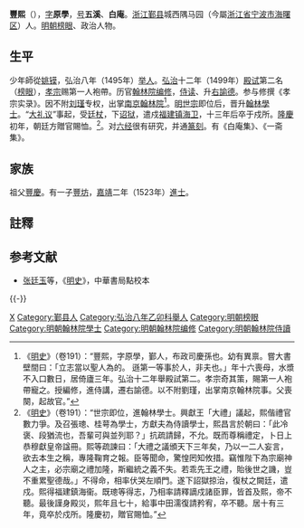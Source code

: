 {{明清人物信息框
| 姓名 = 豐熙
| 原名 =
| 圖片名稱= 
| 圖片大小 = 170px
| 圖片說明 = 
| 最高職務 = 翰林學士
| 國家 = 大明
| 籍貫 = [[浙江|浙江]][[鄞縣|鄞縣]]
| 族裔 = 漢族
| 字號 = 字原學，号五溪、白庵
| 諡號 = 
| 出生日期 = [[成化|成化]]四年（1468年）
| 出生地點 = [[浙江|浙江]][[鄞縣|鄞縣]]
| 逝世日期 = [[嘉靖|嘉靖]]十六年（1537年）
| 逝世地點 = [[福建|福建]]镇海卫
| 墓葬 = 
| 配偶 =
| 親屬 = （子）[[豐坊|豐坊]]
| 出身 = 
*成化二十三年（1487年）舉人
*[[弘治_(明朝)|弘治]]十二年（1499年）進士及第（榜眼）
| 經歷 = 
| 著作 =
*《白庵集》、《一斋集》
}}
'''豐熙'''（{{bd|1468年||1537年|catIdx=F豐}}），[[表字|字]]'''原學'''，[[号|号]]'''五溪'''、'''白庵'''。[[浙江|浙江]][[鄞县|鄞县]]城西隅马园（今屬[[浙江省|浙江省]][[宁波市|宁波市]][[海曙区|海曙区]]）人。[[明朝|明朝]][[榜眼|榜眼]]、政治人物。

==生平==
少年師從[[姚镆|姚镆]]，弘治八年（1495年）[[举人|举人]]。[[弘治_(明朝)|弘治]]十二年（1499年）[[殿试|殿试]]第二名（[[榜眼|榜眼]]），[[明孝宗|孝宗]]赐第一人袍帶。历官[[翰林院编修|翰林院编修]]，[[侍读|侍读]]、升[[右諭德|右諭德]]。参与修撰《孝宗实录》。因不附[[刘瑾|刘瑾]]专权，出掌[[南京|南京]][[翰林院|翰林院]]<ref>《[[明史|明史]]》（卷191）：“豐熙，字原學，鄞人，布政司慶孫也。幼有異禀。嘗大書壁間曰：「立志當以聖人為的。 遜第一等事於人，非夫也。」年十六喪母，水漿不入口數日，居倚廬三年。弘治十二年舉殿試第二。孝宗奇其策，賜第一人袍帶寵之。授編修，進侍講，遷右諭德。以不附劉瑾，出掌南京翰林院事。父喪闋，起故官。”</ref>。[[明世宗|明世宗]]即位后，晋升[[翰林學士|翰林學士]]。“[[大礼议|大礼议]]”事起，受[[廷杖|廷杖]]，下[[诏狱|诏狱]]，遣戍[[福建|福建]][[镇海卫|镇海卫]]，十三年后卒于戍所。[[隆庆_(明朝)|隆慶]]初年，朝廷方贈官賜恤。<ref>《[[明史|明史]]》（卷191）：“世宗即位，進翰林學士。興獻王「大禮」議起，熙偕禮官數力爭。及召張璁、桂萼為學士，方獻夫為侍讀學士，熙昌言於朝曰：「此冷褒、段猶流也，吾輩可與並列耶？」抗疏請歸，不允。既而尊稱禮定，卜日上恭穆獻皇帝諡冊。熙等疏諫曰：「大禮之議頒天下三年矣，乃以一二人妄言，欲去本生之稱，專隆鞠育之報。臣等聞命，驚惶罔知攸措。竊惟陛下為宗廟神人之主，必宗廟之禮加隆，斯繼統之義不失。若乖先王之禮，貽後世之譏，豈不重累聖德哉。」不得命，相率伏哭左順門。遂下詔獄掠治，復杖之闕廷，遣戍。熙得福建鎮海衞。既璁等得志，乃相率請釋謫戍諸臣罪，皆首及熙，帝不聽。最後謹身殿災，熙年且七十，給事中田濡復請矜宥，卒不聽。居十有三年，竟卒於戍所。隆慶初，贈官賜恤。”</ref>。对[[六经|六经]]很有研究，并通[[篆刻|篆刻]]。有《白庵集》、《一斋集》。

==家族==
祖父[[豐慶|豐慶]]。有一子[[豐坊|豐坊]]，[[嘉靖|嘉靖]]二年（1523年）[[進士|進士]]。

==註釋==
{{reflist}}

==参考文献==
* [[张廷玉|张廷玉]]等，《[[明史|明史]]》，中華書局點校本

{{-}}
{{弘治十二年己未科殿試金榜}}
{{左順門事件}}

{{Authority control}}
{{DEFAULTSORT:Feng丰}}
[[Category:鄞县丰氏|X]]
[[Category:鄞县人|Category:鄞县人]]
[[Category:弘治八年乙卯科舉人|Category:弘治八年乙卯科舉人]]
[[Category:明朝榜眼|Category:明朝榜眼]]
[[Category:明朝翰林院學士|Category:明朝翰林院學士]]
[[Category:明朝翰林院编修|Category:明朝翰林院编修]]
[[Category:明朝翰林院侍讀|Category:明朝翰林院侍讀]]